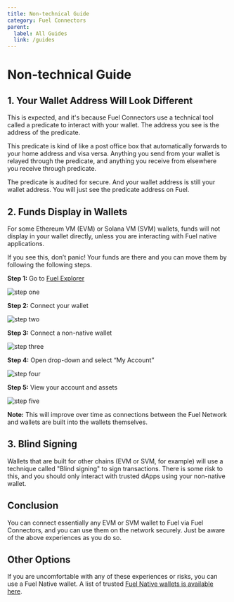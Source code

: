 ```yaml
---
title: Non-technical Guide
category: Fuel Connectors
parent:
  label: All Guides
  link: /guides
---
```


# Non-technical Guide

## 1. Your Wallet Address Will Look Different

This is expected, and it's because Fuel Connectors use a technical tool called a predicate to interact with your wallet. The address you see is the address of the predicate.

This predicate is kind of like a post office box that automatically forwards to your home address and visa versa. Anything you send from your wallet is relayed through the predicate, and anything you receive from elsewhere you receive through predicate.

The predicate is audited for secure. And your wallet address is still your wallet address. You will just see the predicate address on Fuel.

## 2. Funds Display in Wallets

For some Ethereum VM (EVM) or Solana VM (SVM) wallets, funds will not display in your wallet directly, unless you are interacting with Fuel native applications.

If you see this, don’t panic! Your funds are there and you can move them by following the following steps.

**Step 1:** Go to [Fuel Explorer](https://app.fuel.network/)

![step one](https://raw.githubusercontent.com/FuelLabs/docs-hub/8873ef4500d88f481a73e9a08c74fcd637ef401d/docs/guides/docs/assets/fuel-connectors-step-one.png)

**Step 2:** Connect your wallet

![step two](https://raw.githubusercontent.com/FuelLabs/docs-hub/8873ef4500d88f481a73e9a08c74fcd637ef401d/docs/guides/docs/assets/fuel-connectors-step-two.png)

**Step 3:** Connect a non-native wallet

![step three](https://raw.githubusercontent.com/FuelLabs/docs-hub/8873ef4500d88f481a73e9a08c74fcd637ef401d/docs/guides/docs/assets/fuel-connectors-step-three.png)

**Step 4:** Open drop-down and select “My Account”

![step four](https://raw.githubusercontent.com/FuelLabs/docs-hub/8873ef4500d88f481a73e9a08c74fcd637ef401d/docs/guides/docs/assets/fuel-connectors-step-four.png)

**Step 5:** View your account and assets

![step five](https://raw.githubusercontent.com/FuelLabs/docs-hub/8873ef4500d88f481a73e9a08c74fcd637ef401d/docs/guides/docs/assets/fuel-connectors-step-five.png)

**Note:** This will improve over time as connections between the Fuel Network and wallets are built into the wallets themselves.

## 3. Blind Signing

Wallets that are built for other chains (EVM or SVM, for example) will use a technique called "Blind signing" to sign transactions. There is some risk to this, and you should only interact with trusted dApps using your non-native wallet.

## Conclusion

You can connect essentially any EVM or SVM wallet to Fuel via Fuel Connectors, and you can use them on the network securely. Just be aware of the above experiences as you do so.

## Other Options

If you are uncomfortable with any of these experiences or risks, you can use a Fuel Native wallet. A list of trusted [Fuel Native wallets is available here](https://app.fuel.network/ecosystem?tag=Wallet).
